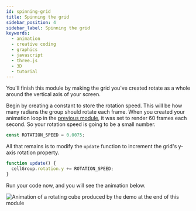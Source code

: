 ```yaml
---
id: spinning-grid
title: Spinning the grid
sidebar_position: 4
sidebar_label: Spinning the grid
keywords:
  - animation
  - creative coding
  - graphics
  - javascript
  - three.js
  - 3D
  - tutorial
---
```


You'll finish this module by making the grid you've created rotate as a whole around the vertical axis of your screen.

Begin by creating a constant to store the rotation speed. This will be how many radians the group should rotate each frame. When you created your animation loop in the [previous module][ANIMLOOP], it was set
to render 60 frames each second. So your rotation speed is going to be a small number.

```javascript
const ROTATION_SPEED = 0.0075;
```

All that remains is to modify the `update` function to increment the grid's y-axis rotation property.

```javascript
function update() {
  cellGroup.rotation.y += ROTATION_SPEED;
}
```

Run your code now, and you will see the animation below.

![Animation of a rotating cube produced by the demo at the end of this module](./assets/module-outcome.gif "This module's demo")

[ANIMLOOP]: ../scene-setup/animation-loop.mdx
